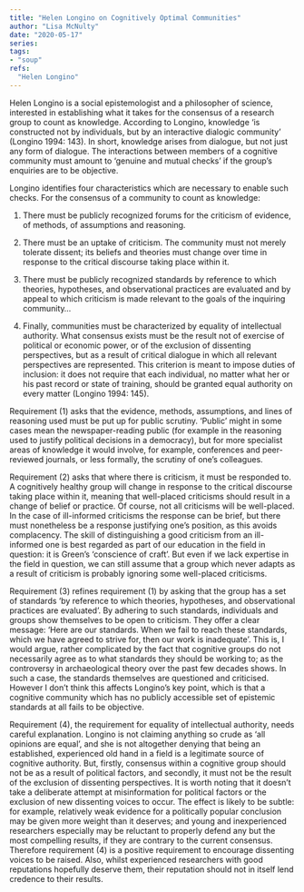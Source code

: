 ```yaml
---
title: "Helen Longino on Cognitively Optimal Communities"
author: "Lisa McNulty"  
date: "2020-05-17"  
series:  
tags:
- "soup"
refs:
  "Helen Longino"
---
```




Helen Longino is a social epistemologist and a philosopher of science, interested in establishing what it takes for the consensus of a research group to count as knowledge. According to Longino, knowledge ‘is constructed not by individuals, but by an interactive dialogic community’ (Longino 1994: 143). In short, knowledge arises from dialogue, but not just any form of dialogue. The interactions between members of a cognitive community must amount to ‘genuine and mutual checks’ if the group’s enquiries are to be objective.

Longino identifies four characteristics which are necessary to enable such checks. For the consensus of a community to count as knowledge:

1.  There must be publicly recognized forums for the criticism of evidence, of methods, of assumptions and reasoning.
    

  

2.  There must be an uptake of criticism. The community must not merely tolerate dissent; its beliefs and theories must change over time in response to the critical discourse taking place within it.
    

  

3.  There must be publicly recognized standards by reference to which theories, hypotheses, and observational practices are evaluated and by appeal to which criticism is made relevant to the goals of the inquiring community…
    

  

4.  Finally, communities must be characterized by equality of intellectual authority. What consensus exists must be the result not of exercise of political or economic power, or of the exclusion of dissenting perspectives, but as a result of critical dialogue in which all relevant perspectives are represented. This criterion is meant to impose duties of inclusion: it does not require that each individual, no matter what her or his past record or state of training, should be granted equal authority on every matter (Longino 1994: 145).
    

Requirement (1) asks that the evidence, methods, assumptions, and lines of reasoning used must be put up for public scrutiny. ‘Public’ might in some cases mean the newspaper-reading public (for example in the reasoning used to justify political decisions in a democracy), but for more specialist areas of knowledge it would involve, for example, conferences and peer-reviewed journals, or less formally, the scrutiny of one’s colleagues.

Requirement (2) asks that where there is criticism, it must be responded to. A cognitively healthy group will change in response to the critical discourse taking place within it, meaning that well-placed criticisms should result in a change of belief or practice. Of course, not all criticisms will be well-placed. In the case of ill-informed criticisms the response can be brief, but there must nonetheless be a response justifying one’s position, as this avoids complacency. The skill of distinguishing a good criticism from an ill-informed one is best regarded as part of our education in the field in question: it is Green’s ‘conscience of craft’. But even if we lack expertise in the field in question, we can still assume that a group which never adapts as a result of criticism is probably ignoring some well-placed criticisms.

Requirement (3) refines requirement (1) by asking that the group has a set of standards ‘by reference to which theories, hypotheses, and observational practices are evaluated’. By adhering to such standards, individuals and groups show themselves to be open to criticism. They offer a clear message: ‘Here are our standards. When we fail to reach these standards, which we have agreed to strive for, then our work is inadequate’. This is, I would argue, rather complicated by the fact that cognitive groups do not necessarily agree as to what standards they should be working to; as the controversy in archaeological theory over the past few decades shows. In such a case, the standards themselves are questioned and criticised. However I don’t think this affects Longino’s key point, which is that a cognitive community which has no publicly accessible set of epistemic standards at all fails to be objective.

Requirement (4), the requirement for equality of intellectual authority, needs careful explanation. Longino is not claiming anything so crude as ‘all opinions are equal’, and she is not altogether denying that being an established, experienced old hand in a field is a legitimate source of cognitive authority. But, firstly, consensus within a cognitive group should not be as a result of political factors, and secondly, it must not be the result of the exclusion of dissenting perspectives. It is worth noting that it doesn’t take a deliberate attempt at misinformation for political factors or the exclusion of new dissenting voices to occur. The effect is likely to be subtle: for example, relatively weak evidence for a politically popular conclusion may be given more weight than it deserves; and young and inexperienced researchers especially may be reluctant to properly defend any but the most compelling results, if they are contrary to the current consensus. Therefore requirement (4) is a positive requirement to encourage dissenting voices to be raised. Also, whilst experienced researchers with good reputations hopefully deserve them, their reputation should not in itself lend credence to their results.